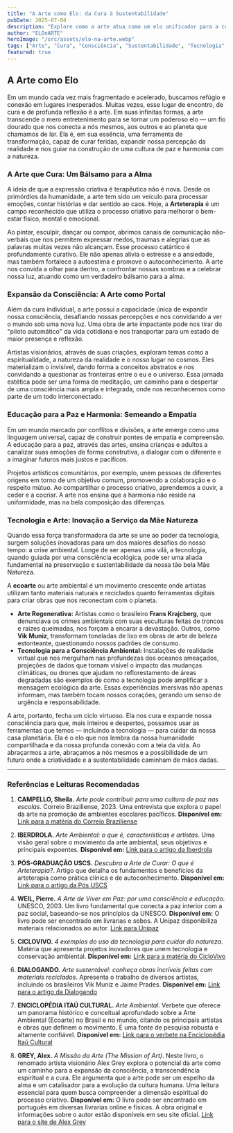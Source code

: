 ```yaml
---
title: "A Arte como Elo: da Cura à Sustentabilidade"
pubDate: 2025-07-04
description: "Explore como a arte atua como um elo unificador para a cura, expansão da consciência, educação para a paz e a sustentabilidade, aliando-se à tecnologia para proteger a natureza."
author: "ELOnARTE"
heroImage: "/src/assets/elo-na-arte.webp"
tags: ["Arte", "Cura", "Consciência", "Sustentabilidade", "Tecnologia", "Educação para a Paz", "Ecologia", "Inovação"]
featured: true
---
```


## A Arte como Elo

Em um mundo cada vez mais fragmentado e acelerado, buscamos refúgio e conexão em lugares inesperados. Muitas vezes, esse lugar de encontro, de cura e de profunda reflexão é a arte. Em suas infinitas formas, a arte transcende o mero entretenimento para se tornar um poderoso elo — um fio dourado que nos conecta a nós mesmos, aos outros e ao planeta que chamamos de lar. Ela é, em sua essência, uma ferramenta de transformação, capaz de curar feridas, expandir nossa percepção da realidade e nos guiar na construção de uma cultura de paz e harmonia com a natureza.

### A Arte que Cura: Um Bálsamo para a Alma

A ideia de que a expressão criativa é terapêutica não é nova. Desde os primórdios da humanidade, a arte tem sido um veículo para processar emoções, contar histórias e dar sentido ao caos. Hoje, a **Arteterapia** é um campo reconhecido que utiliza o processo criativo para melhorar o bem-estar físico, mental e emocional.

Ao pintar, esculpir, dançar ou compor, abrimos canais de comunicação não-verbais que nos permitem expressar medos, traumas e alegrias que as palavras muitas vezes não alcançam. Esse processo catártico é profundamente curativo. Ele não apenas alivia o estresse e a ansiedade, mas também fortalece a autoestima e promove o autoconhecimento. A arte nos convida a olhar para dentro, a confrontar nossas sombras e a celebrar nossa luz, atuando como um verdadeiro bálsamo para a alma.

### Expansão da Consciência: A Arte como Portal

Além da cura individual, a arte possui a capacidade única de expandir nossa consciência, desafiando nossas percepções e nos convidando a ver o mundo sob uma nova luz. Uma obra de arte impactante pode nos tirar do "piloto automático" da vida cotidiana e nos transportar para um estado de maior presença e reflexão.

Artistas visionários, através de suas criações, exploram temas como a espiritualidade, a natureza da realidade e o nosso lugar no cosmos. Eles materializam o invisível, dando forma a conceitos abstratos e nos convidando a questionar as fronteiras entre o eu e o universo. Essa jornada estética pode ser uma forma de meditação, um caminho para o despertar de uma consciência mais ampla e integrada, onde nos reconhecemos como parte de um todo interconectado.

### Educação para a Paz e Harmonia: Semeando a Empatia

Em um mundo marcado por conflitos e divisões, a arte emerge como uma linguagem universal, capaz de construir pontes de empatia e compreensão. A educação para a paz, através das artes, ensina crianças e adultos a canalizar suas emoções de forma construtiva, a dialogar com o diferente e a imaginar futuros mais justos e pacíficos.

Projetos artísticos comunitários, por exemplo, unem pessoas de diferentes origens em torno de um objetivo comum, promovendo a colaboração e o respeito mútuo. Ao compartilhar o processo criativo, aprendemos a ouvir, a ceder e a cocriar. A arte nos ensina que a harmonia não reside na uniformidade, mas na bela composição das diferenças.

### Tecnologia e Arte: Inovação a Serviço da Mãe Natureza

Quando essa força transformadora da arte se une ao poder da tecnologia, surgem soluções inovadoras para um dos maiores desafios do nosso tempo: a crise ambiental. Longe de ser apenas uma vilã, a tecnologia, quando guiada por uma consciência ecológica, pode ser uma aliada fundamental na preservação e sustentabilidade da nossa tão bela Mãe Natureza.

A **ecoarte** ou arte ambiental é um movimento crescente onde artistas utilizam tanto materiais naturais e reciclados quanto ferramentas digitais para criar obras que nos reconectam com o planeta.

* **Arte Regenerativa:** Artistas como o brasileiro **Frans Krajcberg**, que denunciava os crimes ambientais com suas esculturas feitas de troncos e raízes queimadas, nos forçam a encarar a devastação. Outros, como **Vik Muniz**, transformam toneladas de lixo em obras de arte de beleza estonteante, questionando nossos padrões de consumo.
* **Tecnologia para a Consciência Ambiental:** Instalações de realidade virtual que nos mergulham nas profundezas dos oceanos ameaçados, projeções de dados que tornam visível o impacto das mudanças climáticas, ou drones que ajudam no reflorestamento de áreas degradadas são exemplos de como a tecnologia pode amplificar a mensagem ecológica da arte. Essas experiências imersivas não apenas informam, mas também tocam nossos corações, gerando um senso de urgência e responsabilidade.

A arte, portanto, fecha um ciclo virtuoso. Ela nos cura e expande nossa consciência para que, mais inteiros e despertos, possamos usar as ferramentas que temos — incluindo a tecnologia — para cuidar da nossa casa planetária. Ela é o elo que nos lembra da nossa humanidade compartilhada e da nossa profunda conexão com a teia da vida. Ao abraçarmos a arte, abraçamos a nós mesmos e a possibilidade de um futuro onde a criatividade e a sustentabilidade caminham de mãos dadas.

---

### Referências e Leituras Recomendadas

1.  **CAMPELLO, Sheila.** *Arte pode contribuir para uma cultura de paz nas escolas*. Correio Braziliense, 2023. Uma entrevista que explora o papel da arte na promoção de ambientes escolares pacíficos.
**Disponível em:** [Link para a matéria do Correio Braziliense](https://www.correiobraziliense.com.br/euestudante/2023/04/5088731-arte-pode-contribuir-para-uma-cultura-de-paz-nas-escolas.html)

2.  **IBERDROLA.** *Arte Ambiental: o que é, características e artistas*. Uma visão geral sobre o movimento da arte ambiental, seus objetivos e principais expoentes.
**Disponível em:** [Link para o artigo da Iberdrola](https://www.iberdrola.com/cultural/arte-ambiental)

3.  **PÓS-GRADUAÇÃO USCS.** *Descubra a Arte de Curar: O que é Arteterapia?*. Artigo que detalha os fundamentos e benefícios da arteterapia como prática clínica e de autoconhecimento.
**Disponível em:** [Link para o artigo da Pós USCS](https://www.posuscs.com.br/descubra-a-arte-de-curar-o-que-e-arteterapia/noticia/2948)

4.  **WEIL, Pierre.** *A Arte de Viver em Paz: por uma consciência e educação.* UNESCO, 2003. Um livro fundamental que conecta a paz interior com a paz social, baseando-se nos princípios da UNESCO.
**Disponível em:** O livro pode ser encontrado em livrarias e sebos. A Unipaz disponibiliza materiais relacionados ao autor. [Link para Unipaz](https://unipazsp.org.br/a-arte-de-viver-em-paz-unesco/)

5.  **CICLOVIVO.** *4 exemplos do uso da tecnologia para cuidar da natureza*. Matéria que apresenta projetos inovadores que unem tecnologia e conservação ambiental.
**Disponível em:** [Link para a matéria do CicloVivo](https://ciclovivo.com.br/planeta/desenvolvimento/4-exemplos-do-uso-da-tecnologia-para-cuidar-da-natureza/)

6.  **DIALOGANDO.** *Arte sustentável: conheça obras incríveis feitas com materiais reciclados*. Apresenta o trabalho de diversos artistas, incluindo os brasileiros Vik Muniz e Jaime Prades.
**Disponível em:** [Link para o artigo da Dialogando](https://dialogando.com.br/sustentabilidade/arte-sustentavel-conheca-obras-incriveis-feitas-com-materiais-reciclados/)

7.  **ENCICLOPÉDIA ITAÚ CULTURAL.** *Arte Ambiental*. Verbete que oferece um panorama histórico e conceitual aprofundado sobre a Arte Ambiental (Ecoarte) no Brasil e no mundo, citando os principais artistas e obras que definem o movimento. É uma fonte de pesquisa robusta e altamente confiável.
 **Disponível em:** [Link para o verbete na Enciclopédia Itaú Cultural](https://enciclopedia.itaucultural.org.br/termo351/arte-ambiental)

8.  **GREY, Alex.** *A Missão da Arte (The Mission of Art)*. Neste livro, o renomado artista visionário Alex Grey explora o potencial da arte como um caminho para a expansão da consciência, a transcendência espiritual e a cura. Ele argumenta que a arte pode ser um espelho da alma e um catalisador para a evolução da cultura humana. Uma leitura essencial para quem busca compreender a dimensão espiritual do processo criativo.
**Disponível em:** O livro pode ser encontrado em português em diversas livrarias online e físicas. A obra original e informações sobre o autor estão disponíveis em seu site oficial. [Link para o site de Alex Grey](https://www.alexgrey.com/)